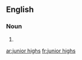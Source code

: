 
==English==

===Noun===
{{head|en|plural}}

# {{plural of|junior high|lang=en}}

[[ar:junior highs]]
[[fr:junior highs]]